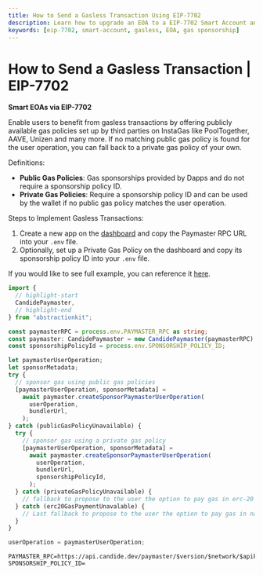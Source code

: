 ```yaml
---
title: How to Send a Gasless Transaction Using EIP-7702   
description: Learn how to upgrade an EOA to a EIP-7702 Smart Account and send a gasless transaction  
keywords: [eip-7702, smart-account, gasless, EOA, gas sponsorship]
---
```



# How to Send a Gasless Transaction | EIP-7702

**Smart EOAs via EIP-7702**

Enable users to benefit from gasless transactions by offering publicly available gas policies set up by third parties on InstaGas
like PoolTogether, AAVE, Unizen and many more. If no matching public gas policy is found for the user operation, you can fall back to a private gas policy of your own.

Definitions:

- **Public Gas Policies**: Gas sponsorships provided by Dapps and do not require a sponsorship policy ID.
- **Private Gas Policies**: Require a sponsorship policy ID and can be used by the wallet if no public gas policy matches the user operation.

Steps to Implement Gasless Transactions:

1. Create a new app on the [dashboard](https://dashboard.candide.dev) and copy the Paymaster RPC URL into your `.env` file.
2. Optionally, set up a Private Gas Policy on the dashboard and copy its sponsorship policy ID into your `.env` file.

If you would like to see full example, you can reference it [here](https://github.com/candidelabs/abstractionkit-examples/blob/main/eip-7702/upgrade-eoa-to-7702-smart-account-sponsored-gas.ts).

<Tabs>
<TabItem value="index.ts" label="index.ts">

```ts
import {
  // highlight-start
  CandidePaymaster,
  // highlight-end
} from "abstractionkit";

const paymasterRPC = process.env.PAYMASTER_RPC as string;
const paymaster: CandidePaymaster = new CandidePaymaster(paymasterRPC);
const sponsorshipPolicyId = process.env.SPONSORSHIP_POLICY_ID;

let paymasterUserOperation;
let sponsorMetadata;
try {
  // sponsor gas using public gas policies
  [paymasterUserOperation, sponsorMetadata] =
    await paymaster.createSponsorPaymasterUserOperation(
      userOperation,
      bundlerUrl,
    );
} catch (publicGasPolicyUnavailable) {
  try {
    // sponsor gas using a private gas policy
    [paymasterUserOperation, sponsorMetadata] =
      await paymaster.createSponsorPaymasterUserOperation(
        userOperation,
        bundlerUrl,
        sponsorshipPolicyId,
      );
  } catch (privateGasPolicyUnavailable) {
    // fallback to propose to the user the option to pay gas in erc-20 tokens
  } catch (erc20GasPaymentUnavalable) {
    // Last fallback to propose to the user the option to pay gas in native token
  }
}

userOperation = paymasterUserOperation;
```

</TabItem>

<TabItem value=".env" label=".env">

```env
PAYMASTER_RPC=https://api.candide.dev/paymaster/$version/$network/$apikey
SPONSORSHIP_POLICY_ID=
```

</TabItem>
</Tabs>
